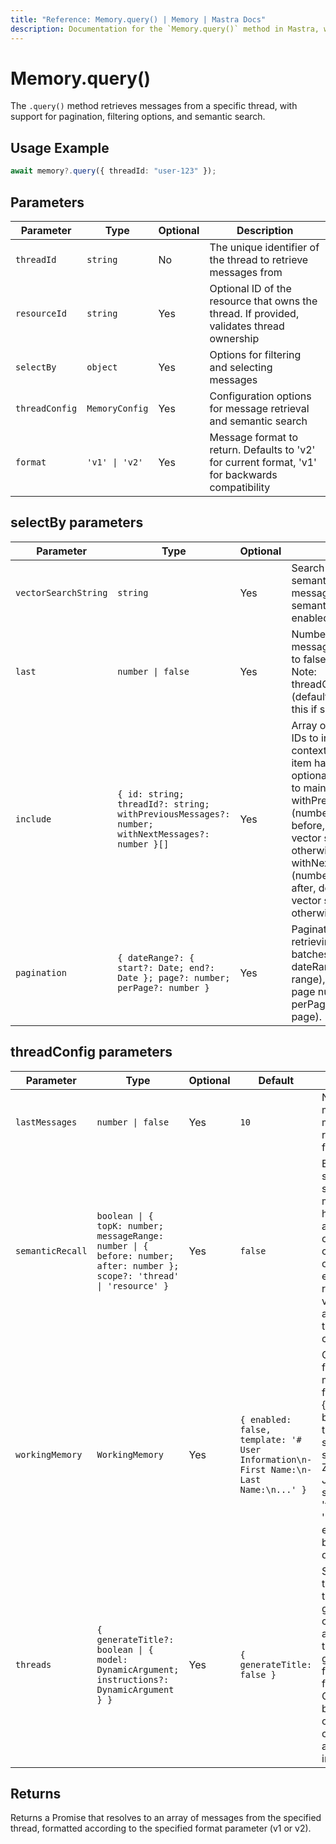 ```yaml
---
title: "Reference: Memory.query() | Memory | Mastra Docs"
description: Documentation for the `Memory.query()` method in Mastra, which retrieves messages from a specific thread with support for pagination, filtering options, and semantic search.
---
```


# Memory.query()

The `.query()` method retrieves messages from a specific thread, with support for pagination, filtering options, and semantic search.

## Usage Example

```typescript
await memory?.query({ threadId: "user-123" });
```

## Parameters

| Parameter | Type | Optional | Description |
|-----------|------|----------|-------------|
| `threadId` | `string` | No | The unique identifier of the thread to retrieve messages from |
| `resourceId` | `string` | Yes | Optional ID of the resource that owns the thread. If provided, validates thread ownership |
| `selectBy` | `object` | Yes | Options for filtering and selecting messages |
| `threadConfig` | `MemoryConfig` | Yes | Configuration options for message retrieval and semantic search |
| `format` | `'v1' \| 'v2'` | Yes | Message format to return. Defaults to 'v2' for current format, 'v1' for backwards compatibility |

## selectBy parameters

| Parameter | Type | Optional | Description |
|-----------|------|----------|-------------|
| `vectorSearchString` | `string` | Yes | Search string for finding semantically similar messages. Requires semantic recall to be enabled in threadConfig. |
| `last` | `number \| false` | Yes | Number of most recent messages to retrieve. Set to false to disable limit. Note: threadConfig.lastMessages (default: 10) will override this if smaller. |
| `include` | `{ id: string; threadId?: string; withPreviousMessages?: number; withNextMessages?: number }[]` | Yes | Array of specific message IDs to include with optional context messages. Each item has an id (required), optional threadId (defaults to main threadId), withPreviousMessages (number of messages before, defaults to 2 for vector search, 0 otherwise), and withNextMessages (number of messages after, defaults to 2 for vector search, 0 otherwise). |
| `pagination` | `{ dateRange?: { start?: Date; end?: Date }; page?: number; perPage?: number }` | Yes | Pagination options for retrieving messages in batches. Includes dateRange (filter by date range), page (0-based page number), and perPage (messages per page). |

## threadConfig parameters

| Parameter | Type | Optional | Default | Description |
|-----------|------|----------|---------|-------------|
| `lastMessages` | `number \| false` | Yes | `10` | Number of most recent messages to retrieve. Set to false to disable. |
| `semanticRecall` | `boolean \| { topK: number; messageRange: number \| { before: number; after: number }; scope?: 'thread' \| 'resource' }` | Yes | `false` | Enable semantic search in message history. Can be a boolean or an object with configuration options. When enabled, requires both vector store and embedder to be configured. |
| `workingMemory` | `WorkingMemory` | Yes | `{ enabled: false, template: '# User Information\n- First Name:\n- Last Name:\n...' }` | Configuration for working memory feature. Can be { enabled: boolean; template?: string; schema?: ZodObject<any> \| JSONSchema7; scope?: 'thread' \| 'resource' } or { enabled: boolean } to disable. |
| `threads` | `{ generateTitle?: boolean \| { model: DynamicArgument; instructions?: DynamicArgument } }` | Yes | `{ generateTitle: false }` | Settings related to memory thread creation. generateTitle controls automatic thread title generation from the user's first message. Can be a boolean or an object with custom model and instructions. |

## Returns

Returns a Promise that resolves to an array of messages from the specified thread, formatted according to the specified format parameter (v1 or v2).
